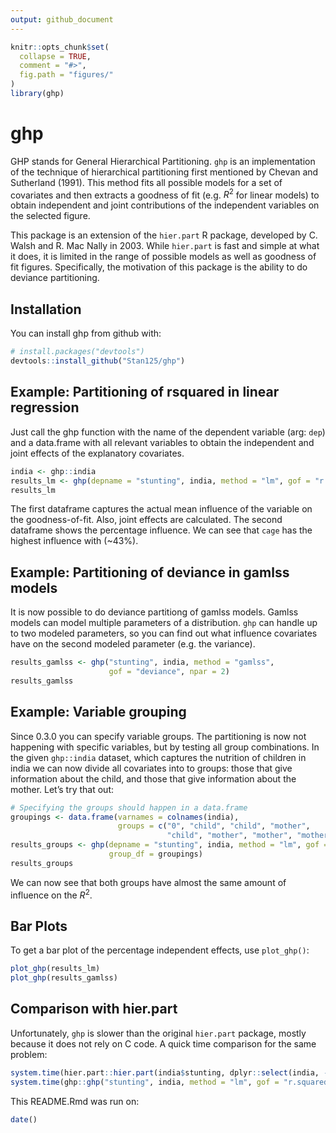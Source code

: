 ```yaml
---
output: github_document
---
```


<!-- README.md is generated from README.Rmd. Please edit that file -->

```r
knitr::opts_chunk$set(
  collapse = TRUE,
  comment = "#>",
  fig.path = "figures/"
)
library(ghp)
```

# ghp

GHP stands for General Hierarchical Partitioning. `ghp` is an implementation of the technique of hierarchical partitioning first mentioned by Chevan and Sutherland (1991). This method fits all possible models for a set of covariates and then extracts a goodness of fit (e.g. $R^2$ for linear models) to obtain independent and joint contributions of the independent variables on the selected figure.

This package is an extension of the `hier.part` R package, developed by C. Walsh and R. Mac Nally in 2003. While `hier.part` is fast and simple at what it does, it is limited in the range of possible models as well as goodness of fit figures. Specifically, the motivation of this package is the ability to do deviance partitioning.

## Installation

You can install ghp from github with:

```r
# install.packages("devtools")
devtools::install_github("Stan125/ghp")
```

## Example: Partitioning of rsquared in linear regression
Just call the ghp function with the name of the dependent variable (arg: `dep`) and a data.frame with all relevant variables to obtain the independent and joint effects of the explanatory covariates.

```r
india <- ghp::india
results_lm <- ghp(depname = "stunting", india, method = "lm", gof = "r.squared")
results_lm
```

The first dataframe captures the actual mean influence of the variable on the goodness-of-fit. Also, joint effects are calculated. The second dataframe shows the percentage influence. We can see that `cage` has the highest influence with (~43%).

## Example: Partitioning of deviance in gamlss models

It is now possible to do deviance partitiong of gamlss models. Gamlss models can model multiple parameters of a distribution. `ghp` can handle up to two modeled parameters, so you can find out what influence covariates have on the second modeled parameter (e.g. the variance).

```r
results_gamlss <- ghp("stunting", india, method = "gamlss", 
                      gof = "deviance", npar = 2)
results_gamlss
```

## Example: Variable grouping

Since 0.3.0 you can specify variable groups. The partitioning is now not happening with specific variables, but by testing all group combinations. In the given `ghp::india` dataset, which captures the nutrition of children in india we can now divide all covariates into to groups: those that give information about the child, and those that give information about the mother. Let's try that out:

```r
# Specifying the groups should happen in a data.frame 
groupings <- data.frame(varnames = colnames(india), 
                        groups = c("0", "child", "child", "mother", 
                                   "child", "mother", "mother", "mother"))
results_groups <- ghp(depname = "stunting", india, method = "lm", gof = "r.squared",
                      group_df = groupings)
results_groups

```

We can now see that both groups have almost the same amount of influence on the $R^2$.

## Bar Plots
To get a bar plot of the percentage independent effects, use `plot_ghp()`:
```r
plot_ghp(results_lm)
plot_ghp(results_gamlss)
```

## Comparison with hier.part
Unfortunately, `ghp` is slower than the original `hier.part` package, mostly because it does not rely on C code. A quick time comparison for the same problem:
```r
system.time(hier.part::hier.part(india$stunting, dplyr::select(india, -stunting), gof = "Rsqu", barplot = FALSE))
system.time(ghp::ghp("stunting", india, method = "lm", gof = "r.squared"))
```

This README.Rmd was run on:
```r
date()
```
